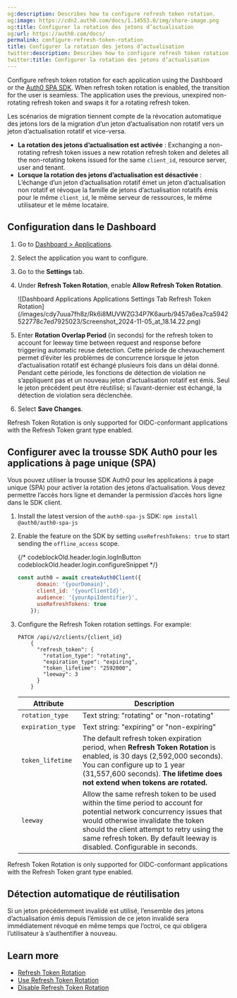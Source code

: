 ```yaml
---
og:description: Describes how to configure refresh token rotation.
og:image: https://cdn2.auth0.com/docs/1.14553.0/img/share-image.png
og:title: Configurer la rotation des jetons d’actualisation
og:url: https://auth0.com/docs/
permalink: configure-refresh-token-rotation
title: Configurer la rotation des jetons d’actualisation
twitter:description: Describes how to configure refresh token rotation.
twitter:title: Configurer la rotation des jetons d’actualisation
---
```


Configure <Tooltip tip="Refresh Token: Token used to obtain a renewed Access Token without forcing users to log in again." cta="View Glossary" href="/docs/glossary?term=refresh+token">refresh token</Tooltip> rotation for each application using the Dashboard or the [Auth0 SPA SDK](/docs/libraries/auth0-single-page-app-sdk). When <Tooltip tip="Refresh Token: Token used to obtain a renewed Access Token without forcing users to log in again." cta="View Glossary" href="/docs/glossary?term=refresh+token+rotation">refresh token rotation</Tooltip> is enabled, the transition for the user is seamless. The application uses the previous, unexpired non-rotating refresh token and swaps it for a rotating refresh token.

Les scénarios de migration tiennent compte de la révocation automatique des jetons lors de la migration d’un jeton d’actualisation non rotatif vers un jeton d’actualisation rotatif et vice-versa.

* **La rotation des jetons d’actualisation est activée** :
  Exchanging a non-rotating refresh token issues a new rotation refresh token and deletes all the non-rotating tokens issued for the same `client_id`, <Tooltip tip="Resource Server: Server hosting protected resources. Resource servers accept and respond to protected resource requests." cta="View Glossary" href="/docs/glossary?term=resource+server">resource server</Tooltip>, user and tenant.
* **Lorsque la rotation des jetons d’actualisation est désactivée** :
  L’échange d’un jeton d’actualisation rotatif émet un jeton d’actualisation non rotatif et révoque la famille de jetons d’actualisation rotatifs émis pour le même `client_id`, le même serveur de ressources, le même utilisateur et le même locataire.

## Configuration dans le Dashboard

1. Go to [Dashboard > Applications](https://manage.auth0.com/#/applications).
2. Select the application you want to configure.
3. Go to the **Settings** tab.
4. Under **Refresh Token Rotation**, enable **Allow Refresh Token Rotation**.

   <Frame>![Dashboard Applications Applications Settings Tab Refresh Token Rotation](/images/cdy7uua7fh8z/Rk6i8MUVWZG34P7K6aurb/9457a6ea7ca5942522778c7ed7925023/Screenshot_2024-11-05_at_18.14.22.png)</Frame>
5. Enter **Rotation Overlap Period** (in seconds) for the refresh token to account for leeway time between request and response before triggering automatic reuse detection.
   Cette période de chevauchement permet d’éviter les problèmes de concurrence lorsque le jeton d’actualisation rotatif est échangé plusieurs fois dans un délai donné. Pendant cette période, les fonctions de détection de violation ne s’appliquent pas et un nouveau jeton d’actualisation rotatif est émis. Seul le jeton précédent peut être réutilisé; si l’avant-dernier est échangé, la détection de violation sera déclenchée.
6. Select **Save Changes**.

<Callout icon="file-lines" color="#0EA5E9" iconType="regular">

Refresh Token Rotation is only supported for OIDC-conformant applications with the Refresh Token grant type enabled.

</Callout>

## Configurer avec la trousse SDK Auth0 pour les applications à page unique (SPA)

Vous pouvez utiliser la trousse SDK Auth0 pour les applications à page unique (SPA) pour activer la rotation des jetons d’actualisation. Vous devez permettre l’accès hors ligne et demander la permission d’accès hors ligne dans le SDK client.

1. Install the latest version of the `auth0-spa-js` SDK:
   `npm install @auth0/auth0-spa-js`
2. Enable the feature on the SDK by setting `useRefreshTokens: true` to start sending the `offline_access` scope.

   {/* codeblockOld.header.login.logInButton codeblockOld.header.login.configureSnippet */}


   ```javascript lines
   const auth0 = await createAuth0Client({
         domain: '{yourDomain}',
         client_id: '{yourClientId}',
         audience: '{yourApiIdentifier}',
         useRefreshTokens: true
       });
   ```

   
3. Configure the Refresh Token rotation settings. For example:

   ```text lines
   PATCH /api/v2/clients/{client_id}
       {
         "refresh_token": {
           "rotation_type": "rotating",
           "expiration_type": "expiring",
           "token_lifetime": "2592000",
           "leeway": 3
         }
       }
   ```

   <table class="table"><thead>
   <tr>
   <th><strong>Attribute</strong></th>
   <th><strong>Description</strong></th>
   </tr>
   </thead>
   <tbody>
   <tr>
   <td><code>rotation_type</code></td>
   <td>Text string: "rotating" or "non-rotating"</td>
   </tr>
   <tr>
   <td><code>expiration_type</code></td>
   <td>Text string: "expiring" or "non-expiring"</td>
   </tr>
   <tr>
   <td><code>token_lifetime</code></td>
   <td>The default refresh token expiration period, when <strong>Refresh Token Rotation</strong> is enabled, is 30 days (2,592,000 seconds). You can configure up to 1 year (31,557,600 seconds). <strong>The lifetime does not extend when tokens are rotated.</strong></td>
   </tr>
   <tr>
   <td><code>leeway</code></td>
   <td>Allow the same refresh token to be used within the time period to account for potential network concurrency issues that would otherwise invalidate the token should the client attempt to retry using the same refresh token. By default leeway is disabled. Configurable in seconds.</td>
   </tr>
   </tbody>
   </table>

<Callout icon="file-lines" color="#0EA5E9" iconType="regular">

Refresh Token Rotation is only supported for OIDC-conformant applications with the Refresh Token grant type enabled.

## 

</Callout>

## Détection automatique de réutilisation

Si un jeton précédemment invalidé est utilisé, l’ensemble des jetons d’actualisation émis depuis l’émission de ce jeton invalidé sera immédiatement révoqué en même temps que l’octroi, ce qui obligera l’utilisateur à s’authentifier à nouveau.

## Learn more

* [Refresh Token Rotation](/docs/secure/tokens/refresh-tokens/refresh-token-rotation)
* [Use Refresh Token Rotation](/docs/secure/tokens/refresh-tokens/use-refresh-token-rotation)
* [Disable Refresh Token Rotation](/docs/secure/tokens/refresh-tokens/disable-refresh-token-rotation)